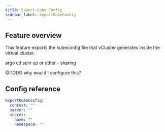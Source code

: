 ```yaml
---
title: Export Cube Config
sidebar_label: exportKubeConfig
---
```



## Feature overview

[comment]: # (It's essentially a coop config file is generated in the cluster and context defines the name of the coop context.)
[comment]: # (Server is the Kubernetes API server. And secret is the secret where this coop config is saved)

This feature exports the kubeconfig file that vCluster generates inside the virtual cluster.

argo cd spin up or other - sharing

@TODO why would I configure this?



## Config reference

```yaml
exportKubeConfig:
  context: ""
  server: ""
  secret:
    name: ""
    namespace: ""
```



<ExportKubeConfig />